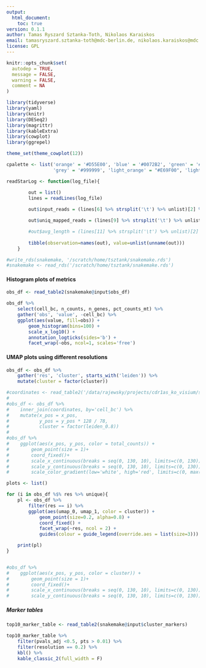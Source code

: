 ```yaml
---
output:
  html_document:
    toc: true
version: 0.1.1
author: Tamas Ryszard Sztanka-Toth, Nikolaos Karaiskos
email: tamasryszard.sztanka-toth@mdc-berlin.de, nikolaos.karaiskos@mdc.berlin.de
license: GPL
---
```


```r
knitr::opts_chunk$set(
  autodep = TRUE,
  message = FALSE,
  warning = FALSE,
  comment = NA
)
```

```r
library(tidyverse)
library(yaml)
library(knitr)
library(DESeq2)
library(magrittr)
library(kableExtra)
library(cowplot)
library(ggrepel)

theme_set(theme_cowplot(12))

cpalette <- list('orange' = '#D55E00', 'blue' = '#0072B2', 'green' = '#009E73', 'black' = '#000000', 'yellow' = '#F0E442', 
				 'grey' = '#999999', 'light_orange' = "#E69F00", 'light_blue' = "#56B4E9")

readStarLog <- function(log_file){

		out = list()
		lines = readLines(log_file)
	
		out$input_reads = (lines[6] %>% strsplit('\t') %>% unlist)[2] %>% as.integer

		out$uniq_mapped_reads = (lines[9] %>% strsplit('\t') %>% unlist)[2] %>% as.integer

		#out$avg_length = (lines[11] %>% strsplit('\t') %>% unlist)[2] %>% as.numeric
		
        tibble(observation=names(out), value=unlist(unname(out)))
	}
```

```r
#write_rds(snakemake, '/scratch/home/tsztank/snakemake.rds')
#snakemake <- read_rds('/scratch/home/tsztank/snakemake.rds')
```

#### Histogram plots of metrics

```r
obs_df <- read_table2(snakemake@input$obs_df)
```

```r

obs_df %>%
    select(cell_bc, n_counts, n_genes, pct_counts_mt) %>%
    gather('obs', 'value', -cell_bc) %>%
    ggplot(aes(value, fill=obs)) +
        geom_histogram(bins=100) +
        scale_x_log10() +
        annotation_logticks(sides='b') +
        facet_wrap(~obs, ncol=1, scales='free')
```

#### UMAP plots using different resolutions

```r
obs_df <- obs_df %>%
    gather('res', 'cluster', starts_with('leiden')) %>%
    mutate(cluster = factor(cluster))

#coordinates <- read_table2('/data/rajewsky/projects/cdr1as_ko_visium/spaceranger-1.2.0/lib/python/cellranger/barcodes/visium-v1_coordinates.txt', col_names=c('cell_bc', 'x_pos', 'y_pos'))
#
#obs_df <- obs_df %>%
#    inner_join(coordinates, by='cell_bc') %>%
#    mutate(x_pos = x_pos,
#           y_pos = y_pos * 128 / 78,
#           cluster = factor(leiden_0.8))
#
#obs_df %>%
#    ggplot(aes(x_pos, y_pos, color = total_counts)) +
#        geom_point(size = 1)+
#        coord_fixed()+
#        scale_x_continuous(breaks = seq(0, 130, 10), limits=c(0, 130))+
#        scale_y_continuous(breaks = seq(0, 130, 10), limits=c(0, 130)) +
#        scale_color_gradient(low='white', high='red', limits=c(0, max(obs_df$total_counts)))

plots <- list()

for (i in obs_df %$% res %>% unique){
    pl <- obs_df %>%
        filter(res == i) %>%
        ggplot(aes(umap_0, umap_1, color = cluster)) +
            geom_point(size=0.2, alpha=0.8) +
            coord_fixed() +
            facet_wrap(~res, ncol = 2) +
            guides(colour = guide_legend(override.aes = list(size=3)))

    print(pl)
}


#obs_df %>%
#    ggplot(aes(x_pos, y_pos, color = cluster)) +
#        geom_point(size = 1)+
#        coord_fixed()+
#        scale_x_continuous(breaks = seq(0, 130, 10), limits=c(0, 130))+
#        scale_y_continuous(breaks = seq(0, 130, 10), limits=c(0, 130))
```

##### Marker tables

```r
top10_marker_table <- read_table2(snakemake@input$cluster_markers)

top10_marker_table %>%
    filter(pvals_adj <0.5, pts > 0.01) %>%
    filter(resolution == 0.2) %>%
    kbl() %>%
    kable_classic_2(full_width = F)
```

